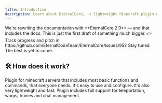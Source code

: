 ```yaml
---
title: Introduction
description: Learn about EternalCore,  a lightweight Minecraft plugin with essential features like teleportation, warps, homes, and chat management.
---
```




<AlertBox type="warning" title="📚 EternalCore Docs Are Leveling Up!">
  We're rewriting the documentation with **EternalCore 2.0** — and that includes the docs.
  This is just the first draft of something much bigger.
  👉 Track progress and pitch in: https://github.com/EternalCodeTeam/EternalCore/issues/952
  Stay tuned. The best is yet to come.
</AlertBox>


## 🛠️ How does it work?

Plugin for minecraft servers that includes most basic functions and commands, that everyone needs. It's easy to use and configure. It's also very lightweight and fast.
Plugin includes full support for teleportation, warps, homes and chat management.
